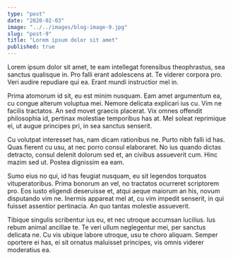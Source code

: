 ```yaml
---
type: "post"
date: "2020-02-03"
image: "../../images/blog-image-9.jpg"
slug: "post-9"
title: "Lorem ipsum dolor sit amet"
published: true
---
```


Lorem ipsum dolor sit amet, te eam intellegat forensibus theophrastus, sea sanctus qualisque in. Pro falli erant adolescens at. Te viderer corpora pro. Veri audire repudiare qui ea. Erant mundi instructior mel in.

Prima atomorum id sit, eu est minim nusquam. Eam amet argumentum ea, cu congue alterum voluptua mei. Nemore delicata explicari ius cu. Vim ne facilis tractatos. An sed movet graecis placerat. Vix omnes offendit philosophia id, pertinax molestiae temporibus has at. Mel soleat reprimique ei, ut augue principes pri, in sea sanctus senserit.

Cu volutpat interesset has, nam dicam rationibus ne. Purto nibh falli id has. Quas fierent cu usu, at nec porro consul elaboraret. No ius quando dictas detracto, consul delenit dolorum sed et, an civibus assueverit cum. Hinc mazim sed ut. Postea dignissim ea eam.

Sumo eius no qui, id has feugiat nusquam, eu sit legendos torquatos vituperatoribus. Prima bonorum an vel, no tractatos ocurreret scriptorem pro. Eos iusto eligendi deseruisse et, atqui aeque maiorum an his, novum disputando vim ne. Inermis appareat mel at, cu vim impedit senserit, in qui fuisset assentior pertinacia. An quo tantas molestie assueverit.

Tibique singulis scribentur ius eu, et nec utroque accumsan lucilius. Ius rebum animal ancillae te. Te veri ullum neglegentur mei, per sanctus delicata ne. Cu vis ubique labore utroque, usu te choro aliquam. Semper oportere ei has, ei sit ornatus maluisset principes, vis omnis viderer moderatius ea.

